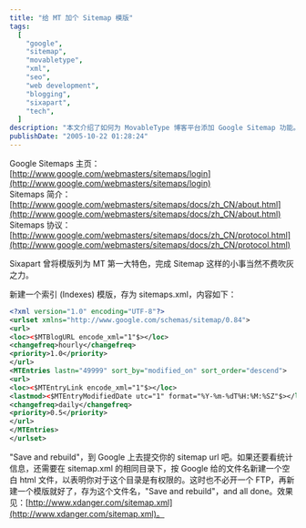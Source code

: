 ```yaml
---
title: "给 MT 加个 Sitemap 模版"
tags:
  [
    "google",
    "sitemap",
    "movabletype",
    "xml",
    "seo",
    "web development",
    "blogging",
    "sixapart",
    "tech",
  ]
description: "本文介绍了如何为 MovableType 博客平台添加 Google Sitemap 功能。作者首先提供了 Google Sitemaps 的相关链接，包括主页、简介和协议文档，然后详细说明了实现步骤：只需创建一个新的索引模板，将其保存为 sitemaps.xml，并填入适当的 XML 代码。文章提供了完整的模板代码，包括如何正确设置 URL、更新频率和优先级等参数。最后，作者还提到了如何通过创建一个空白 HTML 文件来验证目录权限，使 Google 能够查看统计信息。整个过程充分利用了 MovableType 的模板系统，无需额外的 FTP 操作即可完成。"
publishDate: "2005-10-22 01:28:24"
---
```


Google Sitemaps 主页：[http://www.google.com/webmasters/sitemaps/login](http://www.google.com/webmasters/sitemaps/login)  
Sitemaps 简介：[http://www.google.com/webmasters/sitemaps/docs/zh_CN/about.html](http://www.google.com/webmasters/sitemaps/docs/zh_CN/about.html)  
Sitemaps 协议：[http://www.google.com/webmasters/sitemaps/docs/zh_CN/protocol.html](http://www.google.com/webmasters/sitemaps/docs/zh_CN/protocol.html)

Sixapart 曾将模版列为 MT 第一大特色，完成 Sitemap 这样的小事当然不费吹灰之力。

新建一个索引 (Indexes) 模版，存为 sitemaps.xml，内容如下：

```xml
<?xml version="1.0" encoding="UTF-8"?>
<urlset xmlns="http://www.google.com/schemas/sitemap/0.84">
<url>
<loc><$MTBlogURL encode_xml="1"$></loc>
<changefreq>hourly</changefreq>
<priority>1.0</priority>
</url>
<MTEntries lastn="49999" sort_by="modified_on" sort_order="descend">
<url>
<loc><$MTEntryLink encode_xml="1"$></loc>
<lastmod><$MTEntryModifiedDate utc="1" format="%Y-%m-%dT%H:%M:%SZ"$></lastmod>
<changefreq>daily</changefreq>
<priority>0.5</priority>
</url>
</MTEntries>
</urlset>
```

"Save and rebuild"，到 Google 上去提交你的 sitemap url 吧。如果还要看统计信息，还需要在 sitemap.xml 的相同目录下，按 Google 给的文件名新建一个空白 html 文件，以表明你对于这个目录是有权限的。这时也不必开一个 FTP，再新建一个模版就好了，存为这个文件名，"Save and rebuild"，and all done。效果见：[http://www.xdanger.com/sitemap.xml](http://www.xdanger.com/sitemap.xml)。
